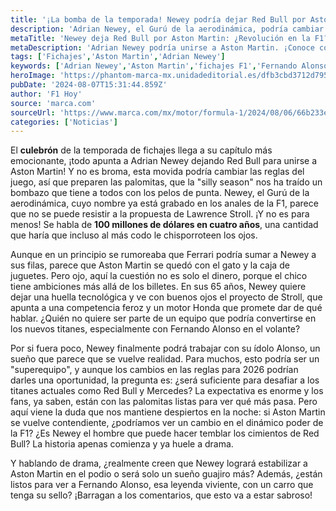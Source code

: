 ```yaml
---
title: '¡La bomba de la temporada! Newey podría dejar Red Bull por Aston Martin'
description: 'Adrian Newey, el Gurú de la aerodinámica, podría cambiar Red Bull por Aston Martin. Descubre cómo esta movida puede transformar la F1 para siempre.'
metaTitle: 'Newey deja Red Bull por Aston Martin: ¿Revolución en la F1?'
metaDescription: 'Adrian Newey podría unirse a Aston Martin. ¡Conoce cómo su fichaje cambiará las reglas del juego en la F1 y qué significa para Alonso!'
tags: ['Fichajes','Aston Martin','Adrian Newey']
keywords: ['Adrian Newey','Aston Martin','fichajes F1','Fernando Alonso','Red Bull']
heroImage: 'https://phantom-marca-mx.unidadeditorial.es/dfb3cbd3712d795c88b5a2b4c5d9e58a/resize/600/mx/assets/multimedia/imagenes/2024/08/07/17229975927473.jpg'
pubDate: '2024-08-07T15:31:44.859Z'
author: 'F1 Hoy'
source: 'marca.com'
sourceUrl: 'https://www.marca.com/mx/motor/formula-1/2024/08/06/66b233e722601d9c668b4582.html'
categories: ['Noticias']
---
```

El **culebrón** de la temporada de fichajes llega a su capítulo más emocionante, ¡todo apunta a Adrian Newey dejando Red Bull para unirse a Aston Martin! Y no es broma, esta movida podría cambiar las reglas del juego, así que preparen las palomitas, que la "silly season" nos ha traído un bombazo que tiene a todos con los pelos de punta. Newey, el Gurú de la aerodinámica, cuyo nombre ya está grabado en los anales de la F1, parece que no se puede resistir a la propuesta de Lawrence Stroll. ¡Y no es para menos! Se habla de **100 millones de dólares en cuatro años**, una cantidad que haría que incluso al más codo le chisporroteen los ojos. 

Aunque en un principio se rumoreaba que Ferrari podría sumar a Newey a sus filas, parece que Aston Martin se quedó con el gato y la caja de juguetes. Pero ojo, aquí la cuestión no es solo el dinero, porque el chico tiene ambiciones más allá de los billetes. En sus 65 años, Newey quiere dejar una huella tecnológica y ve con buenos ojos el proyecto de Stroll, que apunta a una competencia feroz y un motor Honda que promete dar de qué hablar. ¿Quién no quiere ser parte de un equipo que podría convertirse en los nuevos titanes, especialmente con Fernando Alonso en el volante? 

Por si fuera poco, Newey finalmente podrá trabajar con su ídolo Alonso, un sueño que parece que se vuelve realidad. Para muchos, esto podría ser un "superequipo", y aunque los cambios en las reglas para 2026 podrían darles una oportunidad, la pregunta es: ¿será suficiente para desafiar a los titanes actuales como Red Bull y Mercedes? La expectativa es enorme y los fans, ya saben, están con las palomitas listas para ver qué más pasa. Pero aquí viene la duda que nos mantiene despiertos en la noche: si Aston Martin se vuelve contendiente, ¿podríamos ver un cambio en el dinámico poder de la F1? ¿Es Newey el hombre que puede hacer temblar los cimientos de Red Bull? La historia apenas comienza y ya huele a drama.

Y hablando de drama, ¿realmente creen que Newey logrará estabilizar a Aston Martin en el podio o será solo un sueño guajiro más? Además, ¿están listos para ver a Fernando Alonso, esa leyenda viviente, con un carro que tenga su sello? ¡Barragan a los comentarios, que esto va a estar sabroso!


